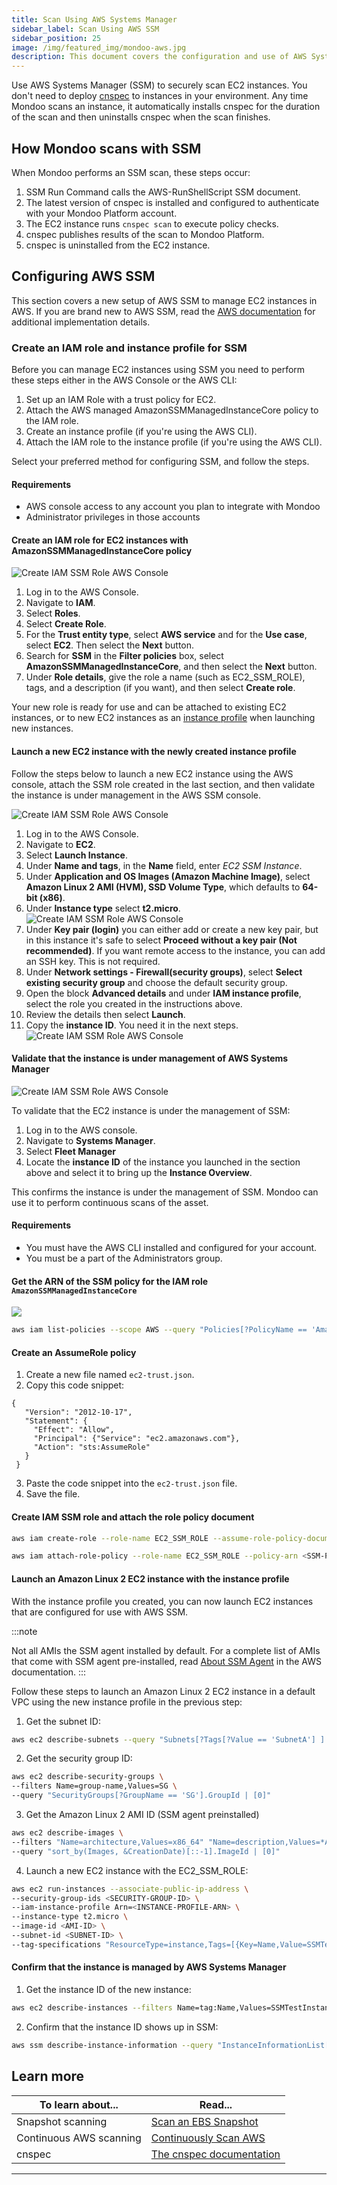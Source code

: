 ```yaml
---
title: Scan Using AWS Systems Manager
sidebar_label: Scan Using AWS SSM
sidebar_position: 25
image: /img/featured_img/mondoo-aws.jpg
description: This document covers the configuration and use of AWS Systems Manager (SSM) to scan EC2 instances without agents.
---
```



Use AWS Systems Manager (SSM) to securely scan EC2 instances. You don't need to deploy [cnspec](/cnspec/cnspec-about/) to instances in your environment. Any time Mondoo scans an instance, it automatically installs cnspec for the duration of the scan and then uninstalls cnspec when the scan finishes.

## How Mondoo scans with SSM

When Mondoo performs an SSM scan, these steps occur:

1. SSM Run Command calls the AWS-RunShellScript SSM document.
2. The latest version of cnspec is installed and configured to authenticate with your Mondoo Platform account.
3. The EC2 instance runs `cnspec scan` to execute policy checks.
4. cnspec publishes results of the scan to Mondoo Platform.
5. cnspec is uninstalled from the EC2 instance.

## Configuring AWS SSM

This section covers a new setup of AWS SSM to manage EC2 instances in AWS. If you are brand new to AWS SSM, read the [AWS documentation](https://aws.amazon.com/systems-manager/) for additional implementation details.

### Create an IAM role and instance profile for SSM

Before you can manage EC2 instances using SSM you need to perform these steps either in the AWS Console or the AWS CLI:

1. Set up an IAM Role with a trust policy for EC2.
2. Attach the AWS managed AmazonSSMManagedInstanceCore policy to the IAM role.
3. Create an instance profile (if you're using the AWS CLI).
4. Attach the IAM role to the instance profile (if you're using the AWS CLI).

Select your preferred method for configuring SSM, and follow the steps.

<Tabs groupId="configuration-option">
  <TabItem value="AWS Console" label="AWS Console" default>

#### Requirements

- AWS console access to any account you plan to integrate with Mondoo
- Administrator privileges in those accounts

#### Create an IAM role for EC2 instances with AmazonSSMManagedInstanceCore policy

![Create IAM SSM Role AWS Console](/img/platform/infra/cloud/aws/ssm/ssm-role-creation.png)

1. Log in to the AWS Console.
2. Navigate to **IAM**.
3. Select **Roles**.
4. Select **Create Role**.
5. For the **Trust entity type**, select **AWS service** and for the **Use case**, select **EC2**. Then select the **Next** button.
6. Search for **SSM** in the **Filter policies** box, select **AmazonSSMManagedInstanceCore**, and then select the **Next** button.
7. Under **Role details**, give the role a name (such as EC2_SSM_ROLE), tags, and a description (if you want), and then select **Create role**.

Your new role is ready for use and can be attached to existing EC2 instances, or to new EC2 instances as an [instance profile](https://docs.aws.amazon.com/IAM/latest/UserGuide/id_roles_use_switch-role-ec2_instance-profiles.html) when launching new instances.

#### Launch a new EC2 instance with the newly created instance profile

Follow the steps below to launch a new EC2 instance using the AWS console, attach the SSM role created in the last section, and then validate the instance is under management in the AWS SSM console.

![Create IAM SSM Role AWS Console](/img/platform/infra/cloud/aws/ssm/AWS-SSM-01-org.png)

1. Log in to the AWS Console.
2. Navigate to **EC2**.
3. Select **Launch Instance**.
4. Under **Name and tags**, in the **Name** field, enter _EC2 SSM Instance_.
5. Under **Application and OS Images (Amazon Machine Image)**, select **Amazon Linux 2 AMI (HVM), SSD Volume Type**, which defaults to **64-bit (x86)**.
6. Under **Instance type** select **t2.micro**.
   ![Create IAM SSM Role AWS Console](/img/platform/infra/cloud/aws/ssm/AWS-SSM-02-org.png)
7. Under **Key pair (login)** you can either add or create a new key pair, but in this instance it's safe to select **Proceed without a key pair (Not recommended)**. If you want remote access to the instance, you can add an SSH key. This is not required.
8. Under **Network settings - Firewall(security groups)**, select **Select existing security group** and choose the default security group.
9. Open the block **Advanced details** and under **IAM instance profile**, select the role you created in the instructions above.
10. Review the details then select **Launch**.
11. Copy the **instance ID**. You need it in the next steps.
    ![Create IAM SSM Role AWS Console](/img/platform/infra/cloud/aws/ssm/AWS-SSM-03-org.png)

#### Validate that the instance is under management of AWS Systems Manager

![Create IAM SSM Role AWS Console](/img/platform/infra/cloud/aws/ssm/validate_ssm_gui.gif)

To validate that the EC2 instance is under the management of SSM:

1. Log in to the AWS console.
2. Navigate to **Systems Manager**.
3. Select **Fleet Manager**
4. Locate the **instance ID** of the instance you launched in the section above and select it to bring up the **Instance Overview**.

This confirms the instance is under the management of SSM. Mondoo can use it to perform continuous scans of the asset.

</TabItem>
<TabItem value="AWS CLI" label="AWS CLI">

#### Requirements

- You must have the AWS CLI installed and configured for your account.
- You must be a part of the Administrators group.

#### Get the ARN of the SSM policy for the IAM role `AmazonSSMManagedInstanceCore`

![](/img/platform/infra/cloud/aws/ssm/cli_get_role_arn.gif)

```bash
aws iam list-policies --scope AWS --query "Policies[?PolicyName == 'AmazonSSMManagedInstanceCore']"
```

#### Create an AssumeRole policy

1. Create a new file named `ec2-trust.json`.
2. Copy this code snippet:

```
{
   "Version": "2012-10-17",
   "Statement": {
     "Effect": "Allow",
     "Principal": {"Service": "ec2.amazonaws.com"},
     "Action": "sts:AssumeRole"
   }
 }
```

3. Paste the code snippet into the `ec2-trust.json` file.
4. Save the file.

#### Create IAM SSM role and attach the role policy document

```bash
aws iam create-role --role-name EC2_SSM_ROLE --assume-role-policy-document file://ec2-trust.json
```

```bash
aws iam attach-role-policy --role-name EC2_SSM_ROLE --policy-arn <SSM-POLICY-ARN>
```

#### Launch an Amazon Linux 2 EC2 instance with the instance profile

With the instance profile you created, you can now launch EC2 instances that are configured for use with AWS SSM.

:::note

Not all AMIs the SSM agent installed by default. For a complete list of AMIs that come with SSM agent pre-installed, read [About SSM Agent](https://docs.aws.amazon.com/systems-manager/latest/userguide/prereqs-ssm-agent.html) in the AWS documentation.
:::

Follow these steps to launch an Amazon Linux 2 EC2 instance in a default VPC using the new instance profile in the previous step:

1. Get the subnet ID:

```bash
aws ec2 describe-subnets --query "Subnets[?Tags[?Value == 'SubnetA'] ].SubnetId | [0]"
```

2. Get the security group ID:

```bash
aws ec2 describe-security-groups \
--filters Name=group-name,Values=SG \
--query "SecurityGroups[?GroupName == 'SG'].GroupId | [0]"
```

3. Get the Amazon Linux 2 AMI ID (SSM agent preinstalled)

```bash
aws ec2 describe-images \
--filters "Name=architecture,Values=x86_64" "Name=description,Values=*Amazon Linux 2 AMI 2.0.2019*gp2" "Name=owner-id,Values=137112412989" "Name=image-type,Values=machine" \
--query "sort_by(Images, &CreationDate)[::-1].ImageId | [0]"
```

4. Launch a new EC2 instance with the EC2_SSM_ROLE:

```bash
aws ec2 run-instances --associate-public-ip-address \
--security-group-ids <SECURITY-GROUP-ID> \
--iam-instance-profile Arn=<INSTANCE-PROFILE-ARN> \
--instance-type t2.micro \
--image-id <AMI-ID> \
--subnet-id <SUBNET-ID> \
--tag-specifications "ResourceType=instance,Tags=[{Key=Name,Value=SSMTestInstance}]"
```

#### Confirm that the instance is managed by AWS Systems Manager

1. Get the instance ID of the new instance:

```bash
aws ec2 describe-instances --filters Name=tag:Name,Values=SSMTestInstance --query "Reservations[].Instances[].InstanceId"
```

2. Confirm that the instance ID shows up in SSM:

```bash
aws ssm describe-instance-information --query "InstanceInformationList[?InstanceId == '<INSTANCE-ID>']"
```

  </TabItem>
</Tabs>

## Learn more

| To learn about...       | Read...                                                                  |
| ----------------------- | ------------------------------------------------------------------------ |
| Snapshot scanning       | [Scan an EBS Snapshot](/platform/infra/cloud/aws/aws-ebs-snapshot-scan/) |
| Continuous AWS scanning | [Continuously Scan AWS](/platform/infra/cloud/aws/aws-integration-scan/) |
| cnspec                  | [The cnspec documentation](/cnspec/cnspec-about/)                        |

---
